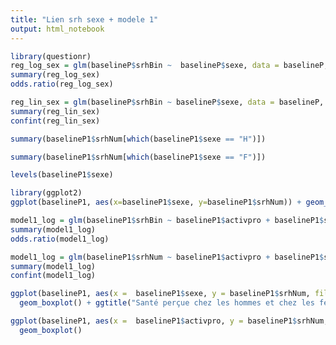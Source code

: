 ---
title: "Lien srh sexe + modele 1"
output: html_notebook
---

```{r}
library(questionr)
reg_log_sex = glm(baselineP$srhBin ~  baselineP$sexe, data = baselineP, family = "binomial")
summary(reg_log_sex)
odds.ratio(reg_log_sex)
```
```{r}
reg_lin_sex = glm(baselineP$srhBin ~ baselineP$sexe, data = baselineP, family= "binomial")
summary(reg_lin_sex)
confint(reg_lin_sex)
```

```{r}
summary(baselineP1$srhNum[which(baselineP1$sexe == "H")])
```
```{r}
summary(baselineP1$srhNum[which(baselineP1$sexe == "F")])
```
```{r}
levels(baselineP1$sexe)
```


```{r}
library(ggplot2)
ggplot(baselineP1, aes(x=baselineP1$sexe, y=baselineP1$srhNum)) + geom_boxplot()
```


```{r}
model1_log = glm(baselineP1$srhBin ~ baselineP1$activpro + baselineP1$sexe, data = baselineP1, family = "binomial")
summary(model1_log)
odds.ratio(model1_log)
```
```{r}
model1_log = glm(baselineP1$srhNum ~ baselineP1$activpro + baselineP1$sexe, data = baselineP1, family = "gaussian")
summary(model1_log)
confint(model1_log)
```


```{r}
ggplot(baselineP1, aes(x =  baselineP1$sexe, y = baselineP1$srhNum, fill = baselineP1$activpro)) +
  geom_boxplot() + ggtitle("Santé perçue chez les hommes et chez les femmes en fonction de l'activité pro")
```

```{r}
ggplot(baselineP1, aes(x =  baselineP1$activpro, y = baselineP1$srhNum, fill = baselineP1$sexe)) +
  geom_boxplot()
```









